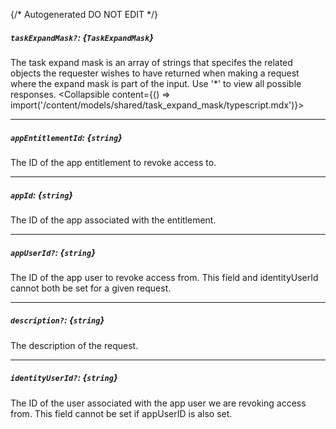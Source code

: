 {/* Autogenerated DO NOT EDIT  */}

##### `taskExpandMask?`: *{`TaskExpandMask`}*
The task expand mask is an array of strings that specifes the related objects the requester wishes to have returned when making a request where the expand mask is part of the input. Use '\*' to view all possible responses.
<Collapsible content={() => import('/content/models/shared/task_expand_mask/typescript.mdx')}>
</Collapsible>

---
##### `appEntitlementId`: *{`string`}*
The ID of the app entitlement to revoke access to.

---
##### `appId`: *{`string`}*
The ID of the app associated with the entitlement.

---
##### `appUserId?`: *{`string`}*
The ID of the app user to revoke access from. This field and identityUserId cannot both be set for a given request.

---
##### `description?`: *{`string`}*
The description of the request.

---
##### `identityUserId?`: *{`string`}*
The ID of the user associated with the app user we are revoking access from. This field cannot be set if appUserID is also set.

